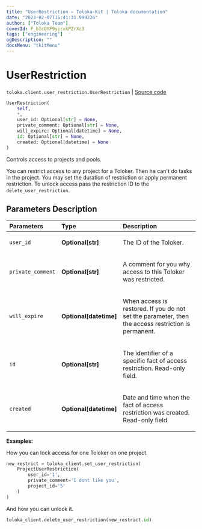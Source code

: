 ```yaml
---
title: "UserRestriction — Toloka-Kit | Toloka documentation"
date: "2023-02-07T15:41:31.999226"
author: ["Toloka Team"]
coverId: F_bIcOYF9yjrxkPZrXc3
tags: ["engineering"]
ogDescription: ""
docsMenu: "tkitMenu"
---
```


# UserRestriction
`toloka.client.user_restriction.UserRestriction` | [Source code](https://github.com/Toloka/toloka-kit/blob/v1.1.3/src/client/user_restriction.py#L25)

```python
UserRestriction(
    self,
    *,
    user_id: Optional[str] = None,
    private_comment: Optional[str] = None,
    will_expire: Optional[datetime] = None,
    id: Optional[str] = None,
    created: Optional[datetime] = None
)
```

Controls access to projects and pools.

You can restrict access to any project for a Toloker. Then he can't do tasks in the project. You may set the duration of restriction or apply permanent restriction.
To unlock access pass the restriction ID to the `delete_user_restriction`.

## Parameters Description

| Parameters | Type | Description |
| :----------| :----| :-----------|
`user_id`|**Optional\[str\]**|<p>The ID of the Toloker.</p>
`private_comment`|**Optional\[str\]**|<p>A comment for you why access to this Toloker was restricted.</p>
`will_expire`|**Optional\[datetime\]**|<p>When access is restored. If you do not set the parameter, then the access restriction is permanent.</p>
`id`|**Optional\[str\]**|<p>The identifier of a specific fact of access restriction. Read-only field.</p>
`created`|**Optional\[datetime\]**|<p>Date and time when the fact of access restriction was created. Read-only field.</p>

**Examples:**

How you can lock access for one Toloker on one project.

```python
new_restrict = toloka_client.set_user_restriction(
    ProjectUserRestriction(
        user_id='1',
        private_comment='I dont like you',
        project_id='5'
    )
)
```

And how you can unlock it.

```python
toloka_client.delete_user_restriction(new_restrict.id)
```